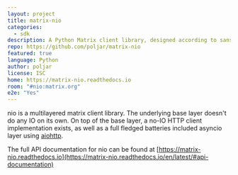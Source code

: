 ```yaml
---
layout: project
title: matrix-nio
categories:
  - sdk
description: A Python Matrix client library, designed according to sans I/O (http://sans-io.readthedocs.io/) principles
repo: https://github.com/poljar/matrix-nio
featured: true
language: Python
author: poljar
license: ISC
home: https://matrix-nio.readthedocs.io
room: "#nio:matrix.org"
e2e: "Yes"
---
```


nio is a multilayered matrix client library. The underlying base layer doesn't
do any IO on its own. On top of the base layer, a no-IO HTTP client
implementation exists, as well as a full fledged batteries included asyncio
layer using [aiohttp](https://github.com/aio-libs/aiohttp/).

The full API documentation for nio can be found at
[https://matrix-nio.readthedocs.io](https://matrix-nio.readthedocs.io/en/latest/#api-documentation)
